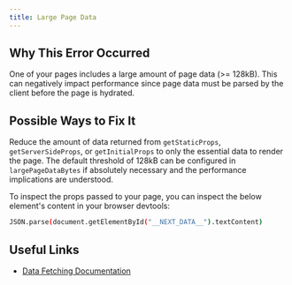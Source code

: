 ```yaml
---
title: Large Page Data
---
```


## Why This Error Occurred

One of your pages includes a large amount of page data (>= 128kB). This can negatively impact performance since page data must be parsed by the client before the page is hydrated.

## Possible Ways to Fix It

Reduce the amount of data returned from `getStaticProps`, `getServerSideProps`, or `getInitialProps` to only the essential data to render the page. The default threshold of 128kB can be configured in `largePageDataBytes` if absolutely necessary and the performance implications are understood.

To inspect the props passed to your page, you can inspect the below element's content in your browser devtools:

```bash filename="Terminal"
JSON.parse(document.getElementById("__NEXT_DATA__").textContent)
```

## Useful Links

- [Data Fetching Documentation](/docs/pages/building-your-application/data-fetching)

